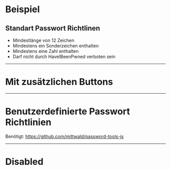 # Beispiel

## Standart Passwort Richtlinen

- Mindestlänge von 12 Zeichen
- Mindestens ein Sonderzeichen enthalten
- Mindestens eine Zahl enthalten
- Darf nicht durch HaveIBeenPwned verboten sein

<LiveCodeEditor />

---

# Mit zusätzlichen Buttons

<LiveCodeEditor example="buttons" editorCollapsed />

---

# Benutzerdefinierte Passwort Richtlinien

Benötigt: https://github.com/mittwald/password-tools-js

<LiveCodeEditor example="rules" editorCollapsed />

---

# Disabled

<LiveCodeEditor example="disabled" editorCollapsed />
